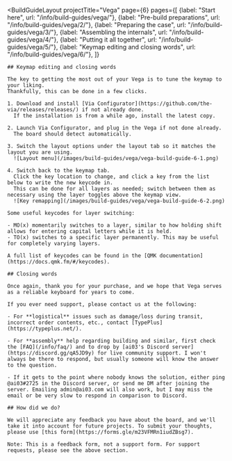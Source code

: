 ---
---


<BuildGuideLayout 
	projectTitle="Vega"
  page={6}
  pages={[
    {label: "Start here", url: "/info/build-guides/vega/"},
    {label: "Pre-build preparations", url: "/info/build-guides/vega/2/"},
    {label: "Preparing the case", url: "/info/build-guides/vega/3/"},
    {label: "Assembling the internals", url: "/info/build-guides/vega/4/"},
    {label: "Putting it all together", url: "/info/build-guides/vega/5/"},
    {label: "Keymap editing and closing words", url: "/info/build-guides/vega/6/"},
  ]}
>

  <AltMarkdownRenderer>

    ## Keymap editing and closing words

    The key to getting the most out of your Vega is to tune the keymap to your liking.
    Thankfully, this can be done in a few clicks.

    1. Download and install [Via Configurator](https://github.com/the-via/releases/releases/) if not already done.
      If the installation is from a while ago, install the latest copy.

    2. Launch Via Configurator, and plug in the Vega if not done already.
      The board should detect automatically.

    3. Switch the layout options under the layout tab so it matches the layout you are using.
      ![Layout menu](/images/build-guides/vega/vega-build-guide-6-1.png)

    4. Switch back to the keymap tab.
      Click the key location to change, and click a key from the list below to write the new keycode in.
      This can be done for all layers as needed; switch between them as necessary using the layer toggles above the keymap view.
      ![Key remapping](/images/build-guides/vega/vega-build-guide-6-2.png)

    Some useful keycodes for layer switching:

    - MO(x) momentarily switches to a layer, similar to how holding shift allows for entering capital letters while it is held.
    - TO(x) switches to a specific layer permanently. This may be useful for completely varying layers.

    A full list of keycodes can be found in the [QMK documentation](https://docs.qmk.fm/#/keycodes).

    ## Closing words

    Once again, thank you for your purchase, and we hope that Vega serves as a reliable keyboard for years to come.  

    If you ever need support, please contact us at the following:  

    - For **logistical** issues such as damage/loss during transit, incorrect order contents, etc., contact [TypePlus](https://typeplus.net/).

    - For **assembly** help regarding building and similar, first check the [FAQ](/info/faq/) and to drop by [ai03's Discord server](https://discord.gg/qA5JD9y) for live community support. I won't always be there to respond, but usually someone will know the answer to the question.

    - If it gets to the point where nobody knows the solution, either ping @ai03#2725 in the Discord server, or send me DM after joining the server. Emailing admin@ai03.com will also work, but I may miss the email or be very slow to respond in comparison to Discord.

    ## How did we do?
    
    We will appreciate any feedback you have about the board, and we'll take it into account for future projects. To submit your thoughts, please use [this form](https://forms.gle/m23VFMRn1iudZBsg7).  

    Note: This is a feedback form, not a support form. For support requests, please see the above section.
    
    
  </AltMarkdownRenderer>
			
</BuildGuideLayout>


